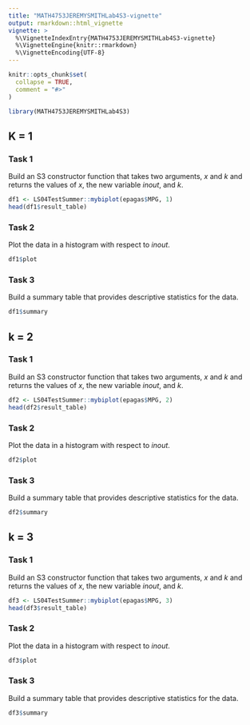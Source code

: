```yaml
---
title: "MATH4753JEREMYSMITHLab4S3-vignette"
output: rmarkdown::html_vignette
vignette: >
  %\VignetteIndexEntry{MATH4753JEREMYSMITHLab4S3-vignette}
  %\VignetteEngine{knitr::rmarkdown}
  %\VignetteEncoding{UTF-8}
---
```


```r
knitr::opts_chunk$set(
  collapse = TRUE,
  comment = "#>"
)
```

```r
library(MATH4753JEREMYSMITHLab4S3)
```

## K = 1

### Task 1

Build an S3 constructor function that takes two arguments, $x$ and $k$ and returns the values of $x$, the new variable $inout$, and $k$.

```r
df1 <- LS04TestSummer::mybiplot(epagas$MPG, 1)
head(df1$result_table)
```

### Task 2

Plot the data in a histogram with respect to $inout$.

```r
df1$plot
```

### Task 3

Build a summary table that provides descriptive statistics for the data.

```r
df1$summary
```

## k = 2

### Task 1

Build an S3 constructor function that takes two arguments, $x$ and $k$ and returns the values of $x$, the new variable $inout$, and $k$.

```r
df2 <- LS04TestSummer::mybiplot(epagas$MPG, 2)
head(df2$result_table)
```

### Task 2

Plot the data in a histogram with respect to $inout$.

```r
df2$plot
```

### Task 3

Build a summary table that provides descriptive statistics for the data.

```r
df2$summary
```

## k = 3

### Task 1

Build an S3 constructor function that takes two arguments, $x$ and $k$ and returns the values of $x$, the new variable $inout$, and $k$.

```r
df3 <- LS04TestSummer::mybiplot(epagas$MPG, 3)
head(df3$result_table)
```

### Task 2

Plot the data in a histogram with respect to $inout$.

```r
df3$plot
```

### Task 3

Build a summary table that provides descriptive statistics for the data.

```r
df3$summary
```
